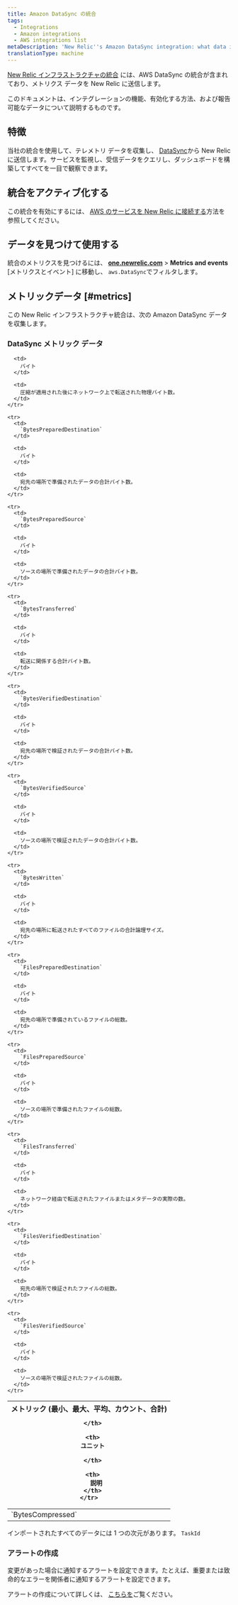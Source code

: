 ```yaml
---
title: Amazon DataSync の統合
tags:
  - Integrations
  - Amazon integrations
  - AWS integrations list
metaDescription: 'New Relic''s Amazon DataSync integration: what data it reports and how to enable it.'
translationType: machine
---
```


[New Relic インフラストラクチャの統合](/docs/infrastructure/integrations-getting-started/getting-started/introduction-infrastructure-integrations) には、AWS DataSync の統合が含まれており、メトリクス データを New Relic に送信します。

このドキュメントは、インテグレーションの機能、有効化する方法、および報告可能なデータについて説明するものです。

## 特徴

当社の統合を使用して、テレメトリ データを収集し、 [DataSync](https://aws.amazon.com/datasync/)から New Relic に送信します。サービスを監視し、受信データをクエリし、ダッシュボードを構築してすべてを一目で観察できます。

## 統合をアクティブ化する

この統合を有効にするには、 [AWS のサービスを New Relic に接続する](/docs/infrastructure/amazon-integrations/connect/aws-metric-stream-setup/)方法を参照してください。

## データを見つけて使用する

統合のメトリクスを見つけるには、 **[one.newrelic.com](https://one.newrelic.com/all-capabilities)** > **Metrics and events** \[メトリクスとイベント] に移動し、 `aws.DataSync`でフィルタします。

## メトリックデータ [#metrics]

この New Relic インフラストラクチャ統合は、次の Amazon DataSync データを収集します。

### DataSync メトリック データ

<table>
  <thead>
    <tr>
      <th style={{ width: "200px" }}>
        メトリック (最小、最大、平均、カウント、合計)  

      </th>

      <th>
        ユニット  

      </th>

      <th>
        説明
      </th>
    </tr>
  </thead>

  <tbody>
    <tr>
      <td>
        `BytesCompressed`
      </td>

      <td>
        バイト
      </td>

      <td>
        圧縮が適用された後にネットワーク上で転送された物理バイト数。
      </td>
    </tr>

    <tr>
      <td>
        `BytesPreparedDestination`
      </td>

      <td>
        バイト
      </td>

      <td>
        宛先の場所で準備されたデータの合計バイト数。
      </td>
    </tr>

    <tr>
      <td>
        `BytesPreparedSource`
      </td>

      <td>
        バイト
      </td>

      <td>
        ソースの場所で準備されたデータの合計バイト数。
      </td>
    </tr>

    <tr>
      <td>
        `BytesTransferred`
      </td>

      <td>
        バイト
      </td>

      <td>
        転送に関係する合計バイト数。
      </td>
    </tr>

    <tr>
      <td>
        `BytesVerifiedDestination`
      </td>

      <td>
        バイト
      </td>

      <td>
        宛先の場所で検証されたデータの合計バイト数。
      </td>
    </tr>

    <tr>
      <td>
        `BytesVerifiedSource`
      </td>

      <td>
        バイト
      </td>

      <td>
        ソースの場所で検証されたデータの合計バイト数。
      </td>
    </tr>

    <tr>
      <td>
        `BytesWritten`
      </td>

      <td>
        バイト
      </td>

      <td>
        宛先の場所に転送されたすべてのファイルの合計論理サイズ。
      </td>
    </tr>

    <tr>
      <td>
        `FilesPreparedDestination`
      </td>

      <td>
        バイト
      </td>

      <td>
        宛先の場所で準備されているファイルの総数。
      </td>
    </tr>

    <tr>
      <td>
        `FilesPreparedSource`
      </td>

      <td>
        バイト
      </td>

      <td>
        ソースの場所で準備されたファイルの総数。
      </td>
    </tr>

    <tr>
      <td>
        `FilesTransferred`
      </td>

      <td>
        バイト
      </td>

      <td>
        ネットワーク経由で転送されたファイルまたはメタデータの実際の数。
      </td>
    </tr>

    <tr>
      <td>
        `FilesVerifiedDestination`
      </td>

      <td>
        バイト
      </td>

      <td>
        宛先の場所で検証されたファイルの総数。
      </td>
    </tr>

    <tr>
      <td>
        `FilesVerifiedSource`
      </td>

      <td>
        バイト
      </td>

      <td>
        ソースの場所で検証されたファイルの総数。
      </td>
    </tr>
  </tbody>
</table>

インポートされたすべてのデータには 1 つの次元があります。 `TaskId`

### アラートの作成

変更があった場合に通知するアラートを設定できます。たとえば、重要または致命的なエラーを関係者に通知するアラートを設定できます。

アラートの作成について詳しくは、 [こちらを](/docs/alerts-applied-intelligence/new-relic-alerts/get-started/your-first-nrql-condition/)ご覧ください。
